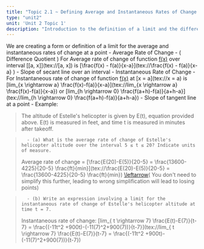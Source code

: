 ```yaml
---
title: "Topic 2.1 ~ Defining Average and Instantaneous Rates of Change at a Point"
type: "unit2"
unit: 'Unit 2 Topic 1'
description: "Introduction to the definition of a limit and the difference quotient."
---
```


We are creating a form or definition of a limit for the average and instantaneous rates of change at a point
	- Average Rate of Change
		- ( Difference Quotient ) For Average rate of change of function [f(x)](tex://f(x)) over interval [[a, x]](tex://[a, x]) is [\frac{f(x) - f(a)}{x-a}](tex://\frac{f(x) - f(a)}{x-a} ) 
		- Slope of secant line over an interval
	- Instantaneous Rate of Change
		- For Instantaneous rate of change of function [f(x)](tex://f(x)) at [x = a](tex://x = a) is [lim_{x \rightarrow a}  \frac{f(x)-f(a)}{x-a}](tex://lim_{x \rightarrow a}  \frac{f(x)-f(a)}{x-a}) or [lim_{h \rightarrow 0}  \frac{f(a+h)-f(a)}{a+h-a}](tex://lim_{h \rightarrow 0}  \frac{f(a+h)-f(a)}{a+h-a})
		- Slope of tangent line at a point
	-  Example:


> 	The altitude of Estelle's helicopter is given by E(t), equation provided above. E(t) is measured in feet, and time t is measured in minutes after takeoff.

> 		- (a) What is the average rate of change of Estelle's helicopter altitude over the interval 5 ≤ t ≤ 20? Indicate units of measure.
> 	Average rate of change = [\frac{E(20)-E(5)}{20-5} = \frac{13600-4225}{20-5} \frac{ft}{min}](tex://\frac{E(20)-E(5)}{20-5} = \frac{13600-4225}{20-5} \frac{ft}{min}) [\leftarrow](tex://\leftarrow)( You don't need to simplify this further, leading to wrong simplification will lead to losing points)

> 		- (b) Write an expression involving a limit for the instantaneous rate of change of Estelle's helicopter altitude at time t = 7.
> 	Instantaneous rate of change: [lim_{ t \rightarrow 7} \frac{E(t)-E(7)}{t-7} = \frac{(-11t^2 +900t)-(-11(7)^2+900(7))}{t-7}](tex://lim_{ t \rightarrow 7} \frac{E(t)-E(7)}{t-7} = \frac{(-11t^2 +900t)-(-11(7)^2+900(7))}{t-7})

